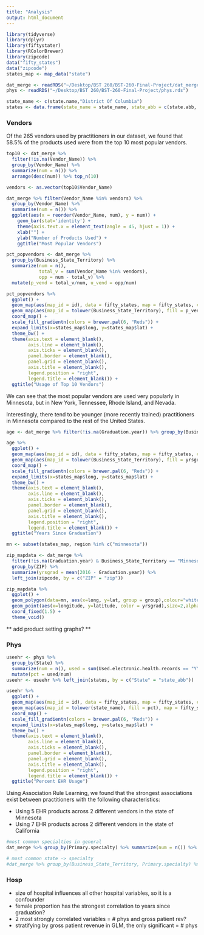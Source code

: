 ```yaml
---
title: "Analysis"
output: html_document
---
```

```r
library(tidyverse)
library(dplyr)
library(fiftystater)
library(RColorBrewer)
library(zipcode)
data("fifty_states")
data("zipcode")
states_map <- map_data("state")
```
```r
dat_merge <- readRDS("~/Desktop/BST 260/BST-260-Final-Project/dat_merge.rds")
phys <- readRDS("~/Desktop/BST 260/BST-260-Final-Project/phys.rds")

state_name <- c(state.name,"District Of Columbia")
states <- data.frame(state_name = state_name, state_abb = c(state.abb, "DC"))
```


### Vendors

Of the 265 vendors used by practitioners in our dataset, we found that 58.5% of the products used were from the top 10 most popular vendors. 

```r
top10 <- dat_merge %>% 
  filter(!is.na(Vendor_Name)) %>% 
  group_by(Vendor_Name) %>% 
  summarize(num = n()) %>% 
  arrange(desc(num)) %>% top_n(10)

vendors <- as.vector(top10$Vendor_Name)

dat_merge %>% filter(Vendor_Name %in% vendors) %>% 
  group_by(Vendor_Name) %>% 
  summarise(num = n()) %>% 
  ggplot(aes(x = reorder(Vendor_Name, num), y = num)) + 
    geom_bar(stat='identity') + 
    theme(axis.text.x = element_text(angle = 45, hjust = 1)) +
    xlab("") +
    ylab("Number of Products Used") +
    ggtitle("Most Popular Vendors")
```


```r
pct_popvendors <- dat_merge %>% 
  group_by(Business_State_Territory) %>% 
  summarize(num = n(), 
            total_v = sum(Vendor_Name %in% vendors),
            opp = num - total_v) %>% 
  mutate(p_vend = total_v/num, u_vend = opp/num)

pct_popvendors %>% 
  ggplot() +
  geom_map(aes(map_id = id), data = fifty_states, map = fifty_states, color="grey50", fill="grey90") +
  geom_map(aes(map_id = tolower(Business_State_Territory), fill = p_vend), map = fifty_states, color="grey50") +
  coord_map() +
  scale_fill_gradientn(colors = brewer.pal(6, "Reds")) +
  expand_limits(x=states_map$long, y=states_map$lat) +
  theme_bw() +
  theme(axis.text = element_blank(), 
        axis.line = element_blank(), 
        axis.ticks = element_blank(), 
        panel.border = element_blank(), 
        panel.grid = element_blank(), 
        axis.title = element_blank(),
        legend.position = "right",
        legend.title = element_blank()) +
  ggtitle("Usage of Top 10 Vendors")
```

We can see that the most popular vendors are used very popularly in Minnesota, but in New York, Tennessee, Rhode Island, and Nevada.


Interestingly, there tend to be younger (more recently trained) practitioners in Minnesota compared to the rest of the United States.
```r
age <- dat_merge %>% filter(!is.na(Graduation.year)) %>% group_by(Business_State_Territory) %>% summarize(yrsgrad = mean(2016 - Graduation.year))

age %>% 
  ggplot() +
  geom_map(aes(map_id = id), data = fifty_states, map = fifty_states, color="grey50", fill="grey90") +
  geom_map(aes(map_id = tolower(Business_State_Territory), fill = yrsgrad), map = fifty_states, color="grey50") +
  coord_map() +
  scale_fill_gradientn(colors = brewer.pal(6, "Reds")) +
  expand_limits(x=states_map$long, y=states_map$lat) +
  theme_bw() +
  theme(axis.text = element_blank(), 
        axis.line = element_blank(), 
        axis.ticks = element_blank(), 
        panel.border = element_blank(), 
        panel.grid = element_blank(), 
        axis.title = element_blank(),
        legend.position = "right",
        legend.title = element_blank()) +
  ggtitle("Years Since Graduation")
```

```r
mn <- subset(states_map, region %in% c("minnesota"))

zip_mapdata <- dat_merge %>% 
  filter(!is.na(Graduation.year) & Business_State_Territory == "Minnesota") %>% 
  group_by(ZIP) %>% 
  summarize(yrsgrad = mean(2016 - Graduation.year)) %>% 
  left_join(zipcode, by = c("ZIP" = "zip"))

zip_mapdata %>% 
  ggplot() +
  geom_polygon(data=mn, aes(x=long, y=lat, group = group),colour="white", fill="grey70" ) +
  geom_point(aes(x=longitude, y=latitude, color = yrsgrad),size=2,alpha=.5) +
  coord_fixed(1.5) +
  theme_void()
```


** add product setting graphs? **

### Phys

```r
useehr <- phys %>% 
  group_by(State) %>% 
  summarize(num = n(), used = sum(Used.electronic.health.records == "Y")) %>% 
  mutate(pct = used/num)
useehr <- useehr %>% left_join(states, by = c("State" = "state_abb"))

useehr %>% 
  ggplot() +
  geom_map(aes(map_id = id), data = fifty_states, map = fifty_states, color="grey50", fill="grey90") +
  geom_map(aes(map_id = tolower(state_name), fill = pct), map = fifty_states, color="grey50") +
  coord_map() +
  scale_fill_gradientn(colors = brewer.pal(6, "Reds")) +
  expand_limits(x=states_map$long, y=states_map$lat) +
  theme_bw() +
  theme(axis.text = element_blank(), 
        axis.line = element_blank(), 
        axis.ticks = element_blank(), 
        panel.border = element_blank(), 
        panel.grid = element_blank(), 
        axis.title = element_blank(),
        legend.position = "right",
        legend.title = element_blank()) +
  ggtitle("Percent EHR Usage")
```

Using Association Rule Learning, we found that the strongest associations exist between practitioners with the following characteristics:

* Using 5 EHR products across 2 different vendors in the state of Minnesota
* Using 7 EHR products across 2 different vendors in the state of California

```r
#most common specialties in general
dat_merge %>% group_by(Primary.specialty) %>% summarize(num = n()) %>% arrange(desc(num))

# most common state -> specialty
#dat_merge %>% group_by(Business_State_Territory, Primary.specialty) %>% summarize(num = n()) %>% arrange(Business_State_Territory, desc(num))
```

### Hosp

* size of hospital influences all other hospital variables, so it is a confounder
* female proportion has the strongest correlation to years since graduation?
* 2 most strongly correlated variables = # phys and gross patient rev?
* stratifying by gross patient revenue in GLM, the only significant = # phys